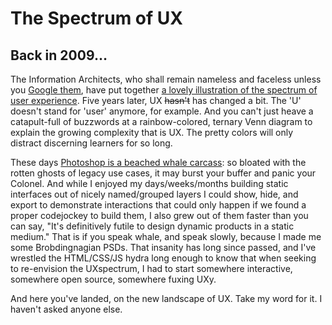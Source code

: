 # The Spectrum of UX

## Back in 2009…
The Information Architects, who shall remain nameless and faceless unless you [Google them](google.com/iA), have put together [a lovely illustration of the spectrum of user experience](http://iA.com/uxpectrum).  Five years later, UX <strike>hasn't</strike> has changed a bit.  The 'U' doesn't stand for 'user' anymore, for example.  And you can't just heave a catapult-full of buzzwords at a rainbow-colored, ternary Venn diagram to explain the growing complexity that is UX.  The pretty colors will only distract discerning learners for so long.

These days [Photoshop is a beached whale carcass](deadwhale.jpg): so bloated with the rotten ghosts of legacy use cases, it may burst your buffer and panic your Colonel. And while I enjoyed my days/weeks/months building static interfaces out of nicely named/grouped layers I could show, hide, and export to demonstrate interactions that could only happen if we found a proper codejockey to build them, I also grew out of them faster than you can say, "It's definitively futile to design dynamic products in a static medium." That is if you speak whale, and speak slowly, because I made me some Brobdingnagian PSDs. That insanity has long since passed, and I've wrestled the HTML/CSS/JS hydra long enough to know that when seeking to re-envision the UXspectrum, I had to start somewhere interactive, somewhere open source, somewhere fuxing UXy.

And here you've landed, on the new landscape of UX. Take my word for it. I haven't asked anyone else.

<!-- Enable dynamic footnotes in markdown so you don't have to link individual words out. Perhaps an aside could populate with citations as the user hovers or highlights sentences. -->